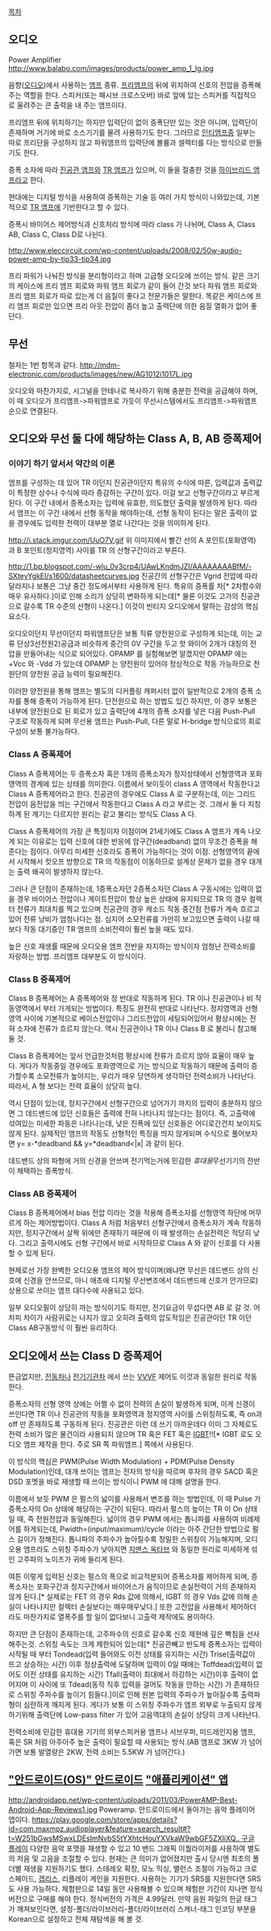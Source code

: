 [[목차]]
== 오디오 ==
Power Amplifier
http://www.balabo.com/images/products/power_amp_1_lg.jpg

음향([[오디오]])에서 사용하는 [[앰프]] 종류. [[프리앰프]]의 뒤에 위치하여 신호의 전압을 증폭해주는 역할을 한다. 스피커(또는 패시브 크로스오버) 바로 앞에 있는 스피커를 직접적으로 울려주는 큰 출력을 내 주는 앰프이다.

프리앰프 뒤에 위치하기는 하지만 입력단이 없이 증폭단만 있는 것은 아니며, 입력단이 존재하며 거기에 바로 소스기기를 물려 사용하기도 한다. 그러므로 [[인티앰프]]중 일부는 따로 프리단을 구성하지 않고 파워앰프의 입력단에 볼륨과 셀렉터를 다는 방식으로 만들기도 한다.

증폭 소자에 따라 [[진공관 앰프]]와 [[TR 앰프]]가 있으며, 이 둘을 절충한 것을 [[하이브리드 앰프]]라고 한다.

현대에는 디지털 방식을 사용하여 증폭하는 기술 등 여러 가지 방식이 나와있는데, 기본적으로 [[TR 앰프]]에 기반한다고 할 수 있다.

증폭시 바이어스 제어방식과 신호처리 방식에 따라 class 가 나뉘며, Class A, Class AB, Class C, Class D로 나뉜다.

http://www.eleccircuit.com/wp-content/uploads/2008/02/50w-audio-power-amp-by-tip33-tip34.jpg

프리 파워가 나눠진 방식을 분리형이라고 하며 고급형 오디오에 쓰이는 방식. 같은 크기의 케이스에 프리 앰프 회로와 파워 앰프 회로가 같이 들어 간것 보다 파워 앰프 회로와 프리 앰프 회로가 따로 있는게 더 음질이 좋다고 전문가들은 말한다.
똑같은 케이스에 프리 앰프 회로만 있으면 프리 아웃 전압이 좀더 높고 출력단에 의한 음질 열화가 없어 좋단다.

== 무선 ==
철자는 1번 항목과 같다.
http://mdm-electronic.com/products/images/new/AG1012i1017L.jpg

오디오와 마찬가지로, 시그널을 안테나로 복사하기 위해 충분한 전력을 공급해야 하며, 이 때 오디오가 프리앰프->파워앰프로 가듯이 무선시스템에서도 프리앰프->파워앰프 순으로 연결된다.

== 오디오와 무선 둘 다에 해당하는 Class A, B, AB 증폭제어 ==
=== 이야기 하기 앞서서 약간의 이론 ===
앰프를 구성하는 데 있어 TR 이던지 진공관이던지 특유의 수식에 따른, 입력값과 출력값이 특정한 상수나 수식에 따라 증감하는 구간이 있다. 이걸 보고 선형구간이라고 부르게 된다. 이 구간 내에서 증폭소자는 입력에 유효한, 의도했던 출력을 발생하게 된다. 따라서 앰프는 이 구간 내에서 선형 동작을 해야하는데, 선형 동작이 된다는 말은 출력이 없을 경우에도 입력한 전력이 대부분 열로 나간다는 것을 의미하게 된다. 

http://i.stack.imgur.com/UuO7V.gif
위 이미지에서 빨간 선의 A 포인트(포화영역) 과 B 포인트(정지영역) 사이를 TR 의 선형구간이라고 부른다. 

http://1.bp.blogspot.com/-wlu_0v3crp4/UAwLKndmJZI/AAAAAAAABfM/-SXteyYgkEI/s1600/datasheetcurves.jpg
진공간의 선형구간은 Vgrid 전압에 따라 달라지나 보통은 그냥 중간 정도에서부터 사용하게 된다. 특유의 증폭률 차[* 2차함수와 매우 유사하다.]이로 인해 소리가 상당히 변화하게 되는데[* 물론 이것도 고가의 진공관으로 갈수록 TR 수준의 선형이 나온다.] 이것이 빈티지 오디오에서 말하는 감성의 핵심요소다.

오디오이던지 무선이던지 파워앰프단은 보통 직류 양전원으로 구성하게 되는데, 이는 교류 단상3선전원2)공급과 비슷하게 중간의 0V 구간을 두고 핫 와이어 2개가 대칭의 전압을 만들어내는 식으로 되어있다. OPAMP 를 실험해보면 알겠지만 OPAMP 에는 +Vcc 와 -Vdd 가 있는데 OPAMP 는 양전원이 있어야 정상적으로 작동 가능하므로 전원단의 양전원 공급 능력이 필요해진다. 

이러한 양전원을 통해 앰프는 별도의 디커플링 캐퍼시터 없이 일반적으로 2개의 증폭 소자를 통해 증폭이 가능하게 된다. 단전원으로 하는 방법도 있긴 하지만, 이 경우 보통은 내부에 양전원으로 된 회로가 있고 출력단에 4개의 증폭 소자를 넣은 다음 Push-Pull 구조로 작동하게 되며 무선용 앰프는 Push-Pull, 다른 말로 H-bridge 방식으로의 회로구성이 보통 불가능하다.

=== Class A 증폭제어 ===
Class A 증폭제어는 두 증폭소자 혹은 1개의 증폭소자가 정지상태에서 선형영역과 포화영역의 경계에 있는 상태를 의미한다. 이름에서 보이듯이 class A 영역에서 작동한다고 Class A 증폭제어라고 한다. 진공관의 경우에도 Class A 로 구분하는데, 이는 그리드 전압이 음전압을 띄는 구간에서 작동한다고 Class A 라고 부르는 것. 그래서 둘 다 지칭하계 된 계기는 다르지만 원리는 같고 불리는 방식도 Class A 다.

Class A 증폭제어의 가장 큰 특징이자 이점이며 21세기에도 Class A 앰프가 계속 나오게 되는 이유로는 입력 신호에 대한 반응에 암구간(deadband) 없이 무조건 증폭을 해준다는 점이다. 아무리 미세한 신호라도 증폭이 가능하다는 것이 이점. 선형영역의 끝에서 시작해서 컷오프 방향으로 TR 의 작동점이 이동하므로 설계상 문제가 없을 경우 대개는 출력 왜곡이 발생하지 않는다.

그러나 큰 단점이 존재하는데, 1증폭소자던 2증폭소자던 Class A 구동시에는 입력이 없을 경우 바이어스 전압이나 게이트전압이 항상 높은 상태에 유지되므로 TR 의 경우 컬렉터 전류가 최대치를 찍고 있으며 진공관의 경우 캐소드 작동 중간점 전류가 계속 흐르고 있어 전류 낭비가 엄청나다는 점. 심지어 소모전류를 가만히 보고있으면 출력이 나갈 때 보다 작동 대기중인 TR 앰프의 소비전력이 훨씬 높을 때도 있다. 
  
높은 신호 재생률 때문에 오디오용 앰프 전반을 차지하는 방식이자 엄청난 전력소비를 자랑하는 방법. 프리앰프 대부분도 이 방식이다.

=== Class B 증폭제어 ===
Class B 증폭제어는 A 증폭제어와 정 반대로 작동하게 된다. TR 이나 진공관이나 비 작동영역에서 부터 가게되는 방법이다. 특징도 완전히 반대로 나타난다. 정지영역과 선형영역 사이에 기본적으로 베이스전압이나 그리드전압이 세팅되어있어서 평상시에는 전혀 소자에 전류가 흐르지 않는다. 역시 진공관이나 TR 이나 Class B 로 불리니 참고해 둘 것.

Class B 증폭제어는 앞서 언급한것처럼 평상시에 전류가 흐르지 않아 효율이 매우 높다. 게다가 작동중일 경우에도 포화영역으로 가는 방식으로 작동하기 때문에 출력이 증가할수록 소모전류가 높아지는, 우리가 매우 당연하게 생각하던 전력소비가 나타난다. 따라서, A 형 보다는 전력 효율이 상당히 높다. 

역시 단점이 있는데, 정지구간에서 선형구간으로 넘어가기 까지의 입력이 충분하지 않으면 그 데드밴드에 있던 신호들은 출력에 전혀 나타나지 않는다는 점이다. 즉, 고출력에 섞여있는 미세한 파동은 나타나는데, 낮은 진폭에 있던 신호들은 어디로간건지 보이지도 않게 된다. 실제적인 앰프의 작동도 선형적인 특징을 띄지 않게되며 수식으로 풀어보자면 y= x-*deadband && y=*deadband<|x| 과 같이 된다.

데드밴드 상의 파형에 거의 신경을 안쓰며 전기먹는거에 민감한 ''휴대용''무선기기의 전반이 채택하는 증폭방식.

=== Class AB 증폭제어 ===
Class B 증폭제어에서 bias 전압 이라는 것을 적용해 증폭소자를 선형영역 하단에 머무르게 하는 제어방법이다. Class A 처럼 처음부터 선형구간에서 증폭소자가 계속 작동하지만, 정지구간에서 살짝 위에만 존재하기 때문에 이 때 발생하는 손실전력은 적당히 낮다. 그리고 출력시에도 선형 구간에서 바로 시작하므로 Class A 와 같이 신호를 다 사용할 수 있게 된다.

현제로선 가장 완벽한 오디오용 앰프의 제어 방식이며(왜냐면 무선은 데드밴드 상의 신호에 신경을 안쓰므로, 아니 애초에 디지털 무선변조에서 데드밴드에 신호가 안가므로) 상용으로 쓰이는 앰프 대다수에 사용되고 있다.

일부 오디오필이 상당히 까는 방식이기도 하지만, 전기요금이 무섭다면 AB 로 갈 것. 어차피 차이가 사람귀로는 나지가 않고 오히려 출력의 압도적임은 진공관이던 TR 이던 Class AB구동방식 이 훨씬 유리하다.

== 오디오에서 쓰는 Class D 증폭제어 ==
뜬금없지만, [[전동차]]나 [[전기기관차]] 에서 쓰는 [[VVVF]] 제어도 이것과 동일한 원리로 작동한다. 

증폭소자의 선형 영역 상에는 어쩔 수 없이 전력의 손실이 발생하게 되며, 이게 신경이 쓰인다면 TR 이나 진공관의 작동을 포화영역과 정지영역 사이를 스위칭하도록, 즉 on과 off 만 존재하도록 구동하게 된다. 진공관은 이런 데 쓰기 아까운데다 이미 그 자체로도 전력 소비가 많은 물건이라 사용되지 않으며 TR 혹은 FET 혹은 [[IGBT]]!![* IGBT 로도 오디오 앰프 제작을 한다. 주로 SR 쪽 파워앰프.] 쪽에서 사용된다. 

이 방식의 핵심은 PWM(Pulse Width Modulation) + PDM(Pulse Density Modulation)인데, 대개 쓰이는 앰프는 전자의 방식을 따르며 후자의 경우 SACD 혹은 DSD 포멧을 바로 재생할 때 쓰이는 방식이니 PWM 에 대해 설명을 한다.

이름에서 보듯 PWM 은 펄스의 넓이를 사용해서 변조를 하는 방법인데, 이 때 Pulse 가 증폭소자의 On 상태에 해당하는 구간이 되된다. 따라서 펄스의 높이는 TR 이 On 상태일 때, 즉 전원전압과 동일해진다. 넓이의 경우 PWM 에서는 톱니파를 사용하여 비례제어를 하게되는데, Pwidth=(input/maximum)/cycle 이라는 아주 간단한 방법으로 펄스 길이가 정해진다. 톱니파의 주파수가 높아질수록 정밀한 스위칭이 가능해지며, 오디오용 앰프라도 스위칭 주파수가 낮아지면 [[지멘스 옥타브]] 와 동일한 원리로 미세하게 섞인 고주파의 노이즈가 귀에 들리게 된다.

여튼 이렇게 입력된 신호는 펄스의 폭으로 비교적분되어 증폭소자를 제어하게 되며, 증폭소자는 포화구간과 정지구간에서 바이어스가 움직이므로 손실전력이 거의 존재하지 않게 된다.[* 실제로는 FET 의 경우 Rds 값에 의해서, IGBT 의 경우 Vds 값에 의해 손실이 나타나지만 컬렉터 손실보다는 매우매우낮다.] 또한 고전압을 사용해서 제어하더라도 마찬가지로 열폭주를 할 일이 없다보니 고출력 제작에도 용이하다.
 
하지만 큰 단점이 존재하는데, 고주파수의 신호로 갈수록 신호 제현에 깊은 빡침을 선사해주는것. 스위칭 속도는 크게 제한되어 있는데[* 진공관빼고 반도체 증폭소자는 입력이 시작될 때 부터 Tondead(입력 들어와도 이전 상태를 유지하는 시간) Trise(출력값이 뜨고 상승하는 시간) 이후 정상출력에 도달하며 입력이 0일 때에는 Toffdead(입력이 없어도 이전 상태를 유지하는 시간) Tfall(출력이 최대에서 하강하는 시간)이후 출력이 없어지며 이 사이에 또 Tdead(동작 직후 입력을 걸어도 작동을 안하는 시간) 가 존재하므로 스위칭 주파수를 높이기 힘들다.]이로 인해 원본 입력의 주파수가 높아질수록 출력파형이 심란하게 깨지게 된다. 게다가 보통 이 스위칭 주파수가 앰프 외부로 누출되지 않게 하기위해 출력단에 Low-pass filter 가 있어 고음역대의 손실이 상당히 크게 나타난다.

전력소비에 민감한 휴대용 기기의 외부스피커용 앰프나 서브우퍼, 미드레인지용 앰프, 혹은 SR 처럼 아주아주 높은 출력이 필요할 때 사용되는 방식.(AB 앰프로 3KW 가 넘어가면 보통 발열량은 2KW, 전력 소비는 5.5KW 가 넘어간다.)
== [["안드로이드(OS)" 안드로이드]] [["애플리케이션" 앱]] ==
http://androidapp.net/wp-content/uploads/2011/03/PowerAMP-Best-Android-App-Reviews1.jpg
Poweramp. 안드로이드에서 돌아가는 음악 플레이어 앱이다. [[https://play.google.com/store/apps/details?id=com.maxmpz.audioplayer&feature=search_result#?t=W251bGwsMSwxLDEsImNvbS5tYXhtcHouYXVkaW9wbGF5ZXIiXQ.. 구글 플레이]]
다양한 음악 포맷을 재생할 수 있고 10 밴드 그래픽 이퀄라이저를 사용하여 별도의 저음 및 고음을 조절할 수 있다.
현재는 큰 의미가 없어졌지만 출시 당시엔 최초의 폴더별 재생을 지원하기도 했다.
스테레오 확장, 모노 믹싱, 밸런스 조절이 가능하고 크로스페이드, [[갭리스]], 리플레이 게인을 지원한다.
사용하는 기기가 SRS를 지원한다면 SRS도 사용 가능하다.
체험판으로 14일 동안 사용해볼 수 있으며 체험판 기간이 지나면 정식 버전으로 구매를 해야 한다. 정식버전의 가격은 4.99달러.
만약 음원 파일의 한글 태그가 깨져보인다면, 설정-폴더/라이브러리-폴더/라이브러리 스캐너-태그 인코딩 부분을 Korean으로 설정하고 전체 재탐색을 해 볼 것.
